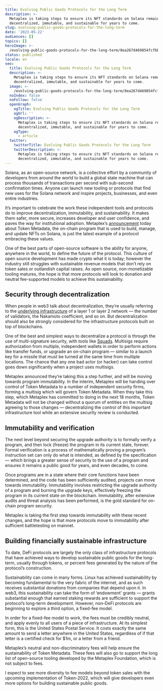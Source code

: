 ```yaml
---
title: Evolving Public Goods Protocols for the Long Term
description: >-
  Metaplex is taking steps to ensure its NFT standards on Solana remain
  decentralized, immutable, and sustainable for years to come.
slug: evolving-public-goods-protocols-for-the-long-term
date: '2023-05-22'
audiences: []
topics: []
heroImage: >-
  /evolving-public-goods-protocols-for-the-long-term/8ea267d469854fcfbb9bdcb54db91164.png
status: published
locale: en
seo:
  title: Evolving Public Goods Protocols for the Long Term
  description: >-
    Metaplex is taking steps to ensure its NFT standards on Solana remain
    decentralized, immutable, and sustainable for years to come.
  image: >-
    /evolving-public-goods-protocols-for-the-long-term/8ea267d469854fcfbb9bdcb54db91164.png
  noIndex: false
  noFollow: false
  openGraph:
    ogTitle: Evolving Public Goods Protocols for the Long Term
    ogUrl: ''
    ogDescription: >-
      Metaplex is taking steps to ensure its NFT standards on Solana remain
      decentralized, immutable, and sustainable for years to come.
    ogType:
      - article
  twitter:
    twitterTitle: Evolving Public Goods Protocols for the Long Term
    twitterDescription: >-
      Metaplex is taking steps to ensure its NFT standards on Solana remain
      decentralized, immutable, and sustainable for years to come.
---
```


Solana, as an open-source network, is a collective effort by a community of developers from around the world to build a global state machine that can process thousands of transactions per second with sub-second confirmation times. Anyone can launch new tooling or protocols that find new uses for the Solana network and inspire projects, businesses, and even entire industries.

It’s important to celebrate the work these independent tools and protocols do to improve decentralization, immutability, and sustainability. It makes them safer, more secure, increases developer and user confidence, and paves the way for institutional adoption. Metaplex’s [announcement](https://www.metaplex.com/posts/token-metadata-immutability?ref=solana.ghost.io) today about Token Metadata, the on-chain program that is used to build, manage, and update NFTs on Solana, is just the latest example of a protocol embracing these values.

One of the best parts of open-source software is the ability for anyone, anywhere in the world, to define the future of the protocol. This culture of open source development has made crypto what it is today; however the industry still struggles with sustainable revenue models that don’t rely on token sales or outlandish capital raises. As open source, non-monetizable tooling matures, the hope is that more protocols will look to donation and neutral fee-supported models to achieve this sustainability.

## **Security through decentralization**

When people in web3 talk about decentralization, they’re usually referring to the [underlying infrastructure](https://solana.com/news/validator-health-report-march-2023?ref=solana.ghost.io) of a layer 1 or layer 2 network — the number of validators, the Nakamoto coefficient, and so on. But decentralization should also be strongly considered for the infrastructure protocols built on top of blockchains.

One of the best and simplest ways to decentralize a protocol is through the use of multi-signature security, with tools like [Squads](https://squads.so/?ref=solana.ghost.io). Multisigs require authorization from multiple, independent wallets in order to perform actions like transfer funds, or upgrade an on-chain program — similar to a launch key for a missile that must be turned at the same time from multiple locations. The chance that any one bad actor (or hacker) can take control goes down significantly when a project uses multisigs.

Metaplex announced they’re taking this a step further, and will be moving towards program immutability. In the interim, Metaplex will be handing over control of Token Metadata to a number of independent security firms, forming a multisig which will govern Token Metadata. When they take this step, which Metaplex has committed to doing in the next 18 months, Token Metadata will not be changed without a quorum of entities on the multisig agreeing to those changes — decentralizing the control of this important infrastructure tool while an extensive security review is conducted.

## **Immutability and verification**

The next level beyond securing the upgrade authority is to formally verify a program, and then lock (freeze) the program in its current state, forever. Formal verification is a process of mathematically proving a program’s instruction set can only do what is intended, as defined by the specification — which brings a greater sense of security to the use of a program and ensures it remains a public good for years, and even decades, to come.

Once programs are in a state where their core functions have been determined, and the code has been sufficiently audited, projects can move towards immutability. Immutability involves restricting the upgrade authority of a program and burning the upgrade keys, effectively freezing the program in its current state on the blockchain. Immutability, after extensive audits and threat analysis has been performed, is the gold standard for on-chain program security.

Metaplex is taking the first step towards immutability with these recent changes, and the hope is that more protocols move to immutability after sufficient battletesting on mainnet.

## **Building financially sustainable infrastructure**

To date, DeFi protocols are largely the only class of infrastructure protocols that have achieved ways to develop sustainable public goods for the long-term, usually through tokens, or percent fees generated by the nature of the protocol’s construction.

Sustainability can come in many forms. Linux has achieved sustainability by becoming fundamental to the very fabric of the internet, and as such receives substantial donations from companies that depend upon it. In web3, this sustainability can take the form of ‘endowment’ grants — grants substantial enough that earned staking rewards are sufficient to support the protocol’s long-term development. However, non-DeFi protocols are beginning to explore a third option, a fixed-fee model.

In order for a fixed-fee model to work, the fees must be credibly neutral, and apply evenly to all users of a piece of infrastructure. At its simplest form, this is the United States Postal Service. It costs exactly the same amount to send a letter anywhere in the United States, regardless of if that letter is a certified check for $1m, or a letter from a friend.

Metaplex’s neutral and non-discriminatory fees will help ensure the sustainability of Token Metadata. These fees will also go to support the long list of open-source tooling developed by the Metaplex Foundation, which is not subject to fees.

I expect to see more diversity to fee models beyond token sales with the upcoming implementation of Token-2022, which will give developers even more options for building sustainable public goods.
